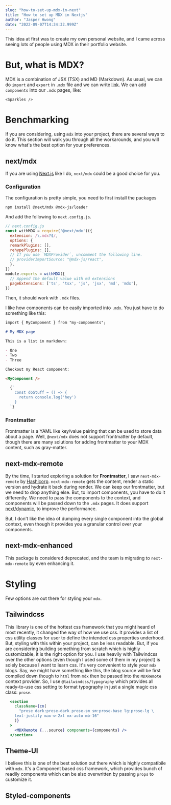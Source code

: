 ```yaml
---
slug: "how-to-set-up-mdx-in-next"
title: "How to set up MDX in Nextjs"
author: "Jasper Hwong"
date: "2022-09-07T14:34:32.999Z"
---
```


This idea at first was to create my own personal website, and I came across seeing lots of people using MDX in their portfolio website.

# But, what is MDX?

MDX is a combination of JSX (TSX) and MD (Markdown). 
As usual, we can do `import` and `export` in `.mdx` file and we can write [link](https://mdxjs.com/docs/what-is-mdx/).
We can add `components` into our `.mdx` pages, like:
```
<Sparkles />
```

<Sparkles />

# Benchmarking

If you are considering, using `mdx` into your project, there are several ways to do it. This section will walk you through all the workarounds,
and you will know what's the best option for your preferences.

## next/mdx

If you are using [Next.js](https://nextjs.org/) like I do, `next/mdx` could be a good choice for you.

### Configuration

The configuration is pretty simple, you need to first install the packages
```
npm install @next/mdx @mdx-js/loader
```

And add the following to `next.config.js`.
```js
// next.config.js
const withMDX = require('@next/mdx')({
  extension: /\.mdx?$/,
  options: {
  remarkPlugins: [],
  rehypePlugins: [],
  // If you use `MDXProvider`, uncomment the following line.
  // providerImportSource: "@mdx-js/react",
  },
})
module.exports = withMDX({
  // Append the default value with md extensions
  pageExtensions: ['ts', 'tsx', 'js', 'jsx', 'md', 'mdx'],
})
```

Then, it should work with `.mdx` files.

I like how components can be easily imported into `.mdx`. You just have to do something like this:

```md
import { MyComponent } from "my-components";

# My MDX page

This is a list in markdown:

- One
- Two
- Three

Checkout my React component:

<MyComponent />
```

```javascript
  {`
    const doStuff = () => {
      return console.log('hey')
    }
  `}
```

### Frontmatter
Frontmatter is a YAML like key/value pairing that can be used to store data about a page. 
Well, `@next/mdx` does not support frontmatter by default, though there are many solutions for adding frontmatter to your MDX content, such as gray-matter.

## next-mdx-remote
By the time, I started exploring a solution for **Frontmatter**, I saw `next-mdx-remote` by [Hashicorp](https://github.com/hashicorp
). 
`next-mdx-remote` gets the content, render a static version and hydrate it back during render.
We can keep our frontmatter, but we need to drop anything else. But, to import components, you have to do it differently.
We need to pass the components to the context, and components will be passed down to the `.mdx` pages. It does support [next/dynamic](https://nextjs.org/docs/advanced-features/dynamic-import
),
to improve the performance. 

But, I don't like the idea of dumping every single component into the global context, even though it provides you a granular control over your components.

## next-mdx-enhanced
This package is considered deprecated, and the team is migrating to `next-mdx-remote` by even enhancing it.


# Styling
Few options are out there for styling your `mdx`.

## Tailwindcss

This library is one of the hottest css framework that you might heard of most recently, it changed the way of how we use css.
It provides a list of css utility classes for user to define the intended css properties underhood. But, styling with this within your project,
can be less readable. But, if you are considering building something from scratch which is highly customizable, it is the right option for you.
I use heavily with Tailwindcss over the other options (even though I used some of them in my project) is solely because I want to learn css.
It's very convenient to style your `mdx` blogs. Say, we might have something like this, the blog source will be first
compiled down though to `html` from `mdx` then be passed into the `MDXRemote` context provider. So, I use `@tailwindcss/typography` which provides
all ready-to-use css setting to format typography in just a single magic css class: `prose`.

```jsx
  <section
    className={cn(
      "prose dark:prose-dark prose-sm sm:prose-base lg:prose-lg \
    text-justify max-w-2xl mx-auto mb-16"
    )}
  >
    <MDXRemote {...source} components={components} />
  </section>
```

## Theme-UI

I believe this is one of the best solution out there which is highly compatibile with `mdx`. It's a Component based css framework, which provides
bunch of readily components which can be also overwritten by passing `props` to customize it.

## Styled-components









